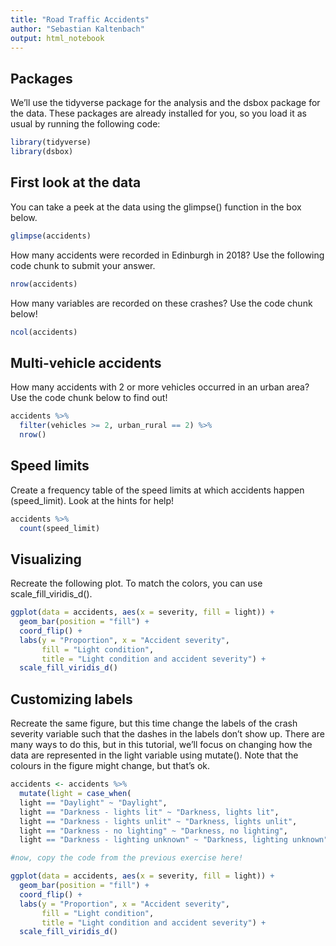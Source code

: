 ```yaml
---
title: "Road Traffic Accidents"
author: "Sebastian Kaltenbach"
output: html_notebook
---
```


## Packages

We’ll use the tidyverse package for the analysis and the dsbox package for the data. These packages are already installed for you, so you load it as usual by running the following code:
```r
library(tidyverse)
library(dsbox)
```

## First look at the data

You can take a peek at the data using the glimpse() function in the box below.
```r
glimpse(accidents)
```

How many accidents were recorded in Edinburgh in 2018? Use the following code chunk to submit your answer.
```r
nrow(accidents)
```

How many variables are recorded on these crashes? Use the code chunk below!
```r
ncol(accidents)
```

## Multi-vehicle accidents

How many accidents with 2 or more vehicles occurred in an urban area? Use the code chunk below to find out!
```r
accidents %>%
  filter(vehicles >= 2, urban_rural == 2) %>%
  nrow()
```

## Speed limits

Create a frequency table of the speed limits at which accidents happen (speed_limit). Look at the hints for help!
```r
accidents %>%
  count(speed_limit)
```

## Visualizing

Recreate the following plot. To match the colors, you can use scale_fill_viridis_d().
```r
ggplot(data = accidents, aes(x = severity, fill = light)) +
  geom_bar(position = "fill") +
  coord_flip() +
  labs(y = "Proportion", x = "Accident severity",
       fill = "Light condition", 
       title = "Light condition and accident severity") +
  scale_fill_viridis_d()
```

## Customizing labels

Recreate the same figure, but this time change the labels of the crash severity variable such that the dashes in the labels don’t show up. There are many ways to do this, but in this tutorial, we’ll focus on changing how the data are represented in the light variable using mutate(). Note that the colours in the figure might change, but that’s ok.
```r
accidents <- accidents %>%
  mutate(light = case_when(
  light == "Daylight" ~ "Daylight",
  light == "Darkness - lights lit" ~ "Darkness, lights lit",
  light == "Darkness - lights unlit" ~ "Darkness, lights unlit",
  light == "Darkness - no lighting" ~ "Darkness, no lighting",
  light == "Darkness - lighting unknown" ~ "Darkness, lighting unknown"))

#now, copy the code from the previous exercise here!

ggplot(data = accidents, aes(x = severity, fill = light)) +
  geom_bar(position = "fill") +
  coord_flip() +
  labs(y = "Proportion", x = "Accident severity",
       fill = "Light condition", 
       title = "Light condition and accident severity") +
  scale_fill_viridis_d()
```